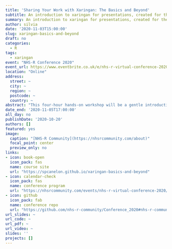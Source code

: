 ```yaml
---
title: 'Sharing Your Work with Xaringan: The Basics and Beyond'
subtitle: An introduction to xaringan for presentations, created for the [NHS-R Community](https://nhsrcommunity.com/about/) [2020 Virtual Conference](https://nhsrcommunity.com/nhsr-conference-2020/)
summary: An introduction to xaringan for presentations, created for the [NHS-R Community](https://nhsrcommunity.com/about/) [2020 Virtual Conference](https://nhsrcommunity.com/nhsr-conference-2020/)
author: silvia
date: '2020-11-03T15:00:00'
slug: xaringan-basics-and-beyond
draft: no
categories:
  - R
tags:
  - xaringan
event: "NHS-R Conference 2020"
event_url: https://www.eventbrite.co.uk/e/nhs-r-virtual-conference-2020-tickets-116861085653
location: "Online"
address:
  street: ~
  city: ~
  region: ~
  postcode: ~
  country: ~
abstract: "This four-hour hands-on workshop will be a gentle introduction to the xaringan package as a tool to create impressive presentation slides that can be deployed to the web for easy sharing. <br/><br/>Day 1 (Nov. 3, 3-5pm BST) will cover the nuts and bolts of creating presentation slides using xaringan and deploying them in HTML format for easy sharing with others. <br/><br/>Day 2 (Nov. 5, 3-5pm BST) will cover how to take your slides to the next level with the xaringanExtra package and how to customize slides with CSS.<br/><br/>This workshop is designed for R users already familiar with R Markdown and GitHub."
date_end: '2020-11-05T17:00:00'
all_day: no
publishDate: '2020-10-20'
authors: []
featured: yes
image:
  caption: "[NHS-R Community](https://nhsrcommunity.com/about)"
  focal_point: center
  preview_only: no
links:
- icon: book-open
  icon_pack: fas
  name: course site
  url: "https://spcanelon.github.io/xaringan-basics-and-beyond"
- icon: calendar-check
  icon_pack: fas
  name: conference program
  url: "https://nhsrcommunity.com/events/nhs-r-virtual-conference-2020/"
- icon: github
  icon_pack: fab
  name: conference repo
  url: "https://github.com/nhs-r-community/Conference_2020#nhs-r-community-conference-workshops-2020-"
url_slides: ~
url_code: ~
url_pdf: ~
url_video: ~
slides: ''
projects: []
---
```

